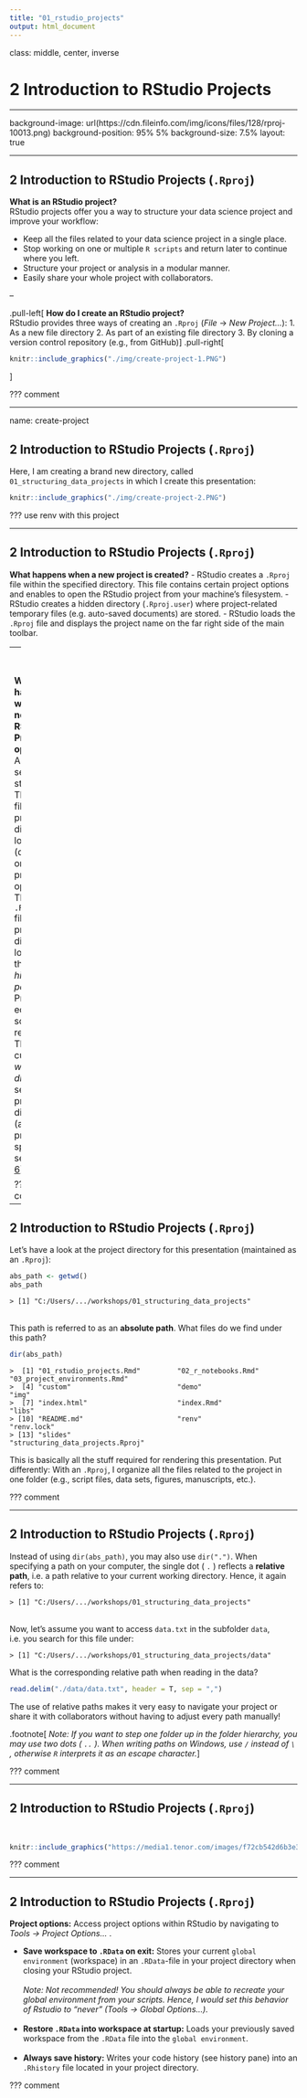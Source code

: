 ```yaml
---
title: "01_rstudio_projects"
output: html_document
---
```


class: middle, center, inverse

# 2 Introduction to RStudio Projects

---

background-image: url(https://cdn.fileinfo.com/img/icons/files/128/rproj-10013.png)
background-position: 95% 5%
background-size: 7.5%
layout: true


---

## 2 Introduction to RStudio Projects (`.Rproj`)

**What is an RStudio project?**<br>
RStudio projects offer you a way to structure your data science project and improve your workflow:

- Keep all the files related to your data science project in a single place.
- Stop working on one or multiple `R scripts` and return later to continue where you left.
- Structure your project or analysis in a modular manner.
- Easily share your whole project with collaborators.

--

.pull-left[
**How do I create an RStudio project?**<br>
RStudio provides three ways of creating an `.Rproj` (*File* -> *New Project...*):
1. As a new file directory
2. As part of an existing file directory
3. By cloning a version control repository (e.g., from GitHub)
]
.pull-right[
```r
knitr::include_graphics("./img/create-project-1.PNG")
```
]

???
comment

---

name: create-project

## 2 Introduction to RStudio Projects (`.Rproj`)

Here, I am creating a brand new directory, called `01_structuring_data_projects` in which I create this presentation:

```r
knitr::include_graphics("./img/create-project-2.PNG")
```

???
use renv with this project

---

## 2 Introduction to RStudio Projects (`.Rproj`)

**What happens when a new project is created?**
- RStudio creates a `.Rproj` file within the specified directory. This file contains certain project options and enables to open the RStudio project from your machine's filesystem.
- RStudio creates a hidden directory (`.Rproj.user`) where project-related temporary files (e.g. auto-saved  documents) are stored.
- RStudio loads the `.Rproj` file and displays the project name on the far right side of the main toolbar.

--
<br><br>

**What happens when a new RStudio Project is opened?**
- A fresh `R` session is started.
- The `.RData` file in the project directory is loaded (depending on the project options).
- The `.Rhistory` file in the project directory is loaded into the *RStudio history pane*.
- Previously edited scripts are restored.
- The current *working directory* is set to the project directory (as previously specified, see [slide 6](#create-project)).
- ...

???
comments

---

## 2 Introduction to RStudio Projects (`.Rproj`)

Let's have a look at the project directory for this presentation (maintained as an `.Rproj`):
```r
abs_path <- getwd()
abs_path
```
```
> [1] "C:/Users/.../workshops/01_structuring_data_projects"
```
<br>
This path is referred to as an **absolute path**. What files do we find under this path?
```r
dir(abs_path)
```
```
>  [1] "01_rstudio_projects.Rmd"         "02_r_notebooks.Rmd"              "03_project_environments.Rmd"    
>  [4] "custom"                          "demo"                            "img"                            
>  [7] "index.html"                      "index.Rmd"                       "libs"                           
> [10] "README.md"                       "renv"                            "renv.lock"                      
> [13] "slides"                          "structuring_data_projects.Rproj"
```

This is basically all the stuff required for rendering this presentation. Put differently: With an `.Rproj`, I organize all the files related to the project in one folder (e.g., script files, data sets, figures, manuscripts, etc.).

???
comment

---

## 2 Introduction to RStudio Projects (`.Rproj`)

Instead of using `dir(abs_path)`, you may also use `dir(".")`. When specifying a path on your computer, the single dot ( `.` ) reflects a **relative path**, i.e. a path relative to your current working directory. Hence, it again refers to:
```
> [1] "C:/Users/.../workshops/01_structuring_data_projects"
```
<br>
Now, let's assume you want to access `data.txt` in the subfolder `data`, i.e. you search for this file under:
```
> [1] "C:/Users/.../workshops/01_structuring_data_projects/data"
```
What is the corresponding relative path when reading in the data?
```r
read.delim("./data/data.txt", header = T, sep = ",")
```
The use of relative paths makes it very easy to navigate your project or share it with collaborators without having to adjust every path manually!

.footnote[
*Note: If you want to step one folder up in the folder hierarchy, you may use two dots ( `..` ). When writing paths on Windows, use `/` instead of `\` , otherwise `R` interprets it as an escape character.*
]

???
comment

---

## 2 Introduction to RStudio Projects (`.Rproj`)
<br>
```r
knitr::include_graphics("https://media1.tenor.com/images/f72cb542d6b3e3c3421889e0a3d9628d/tenor.gif")
```

???
comment

---

## 2 Introduction to RStudio Projects (`.Rproj`)

**Project options:** Access project options within RStudio by navigating to *Tools -> Project Options...* .

- **Save workspace to `.RData` on exit:** Stores your current `global environment` (workspace) in an `.RData`-file in your project directory when closing your RStudio project.<br><br>
*Note: Not recommended! You should always be able to recreate your global environment from your scripts. Hence, I would set this behavior of Rstudio to "never" (Tools -> Global Options...).*<br><br>
- **Restore `.RData` into workspace at startup:** Loads your previously saved workspace from the `.RData` file into the `global environment`.<br><br>
- **Always save history:** Writes your code history (see history pane) into an `.Rhistory` file located in your project directory.

???
comment
